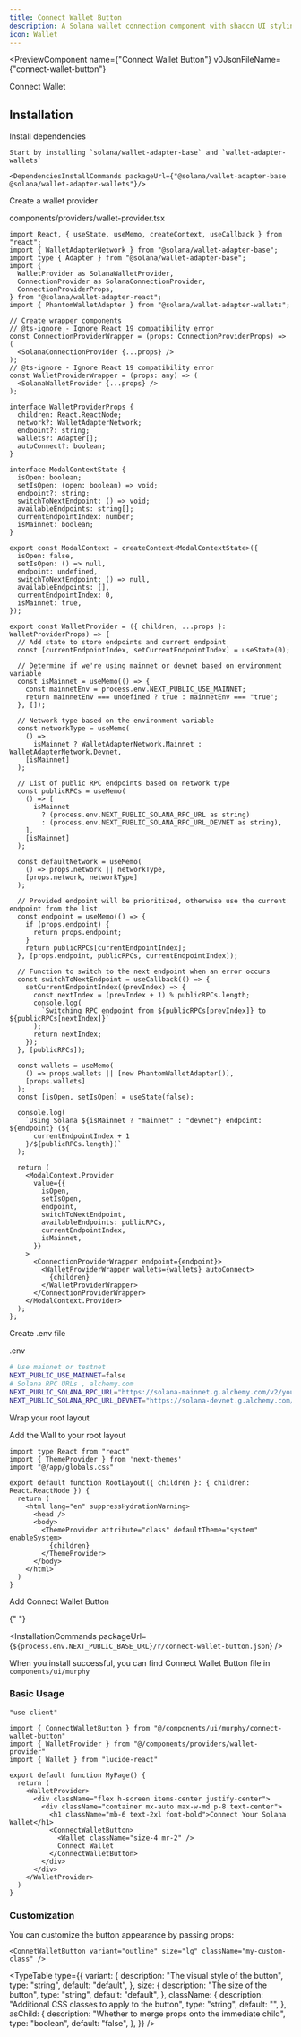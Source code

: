 ```yaml
---
title: Connect Wallet Button
description: A Solana wallet connection component with shadcn UI styling
icon: Wallet
---
```


<PreviewComponent
  name={"Connect Wallet Button"}
  v0JsonFileName={"connect-wallet-button"}
>
  <ConnectWalletButton className="inline-flex max-w-fit">
    <Dumbbell className="size-4 mr-2" />
    Connect Wallet
  </ConnectWalletButton>
</PreviewComponent>

## Installation

<Steps>
  <Step>
    Install dependencies

    Start by installing `solana/wallet-adapter-base` and `wallet-adapter-wallets`

    <DependenciesInstallCommands packageUrl={"@solana/wallet-adapter-base @solana/wallet-adapter-wallets"}/>

  </Step>

  <Step>
  Create a wallet provider

components/providers/wallet-provider.tsx

```tsx
import React, { useState, useMemo, createContext, useCallback } from "react";
import { WalletAdapterNetwork } from "@solana/wallet-adapter-base";
import type { Adapter } from "@solana/wallet-adapter-base";
import {
  WalletProvider as SolanaWalletProvider,
  ConnectionProvider as SolanaConnectionProvider,
  ConnectionProviderProps,
} from "@solana/wallet-adapter-react";
import { PhantomWalletAdapter } from "@solana/wallet-adapter-wallets";

// Create wrapper components
// @ts-ignore - Ignore React 19 compatibility error
const ConnectionProviderWrapper = (props: ConnectionProviderProps) => (
  <SolanaConnectionProvider {...props} />
);
// @ts-ignore - Ignore React 19 compatibility error
const WalletProviderWrapper = (props: any) => (
  <SolanaWalletProvider {...props} />
);

interface WalletProviderProps {
  children: React.ReactNode;
  network?: WalletAdapterNetwork;
  endpoint?: string;
  wallets?: Adapter[];
  autoConnect?: boolean;
}

interface ModalContextState {
  isOpen: boolean;
  setIsOpen: (open: boolean) => void;
  endpoint?: string;
  switchToNextEndpoint: () => void;
  availableEndpoints: string[];
  currentEndpointIndex: number;
  isMainnet: boolean;
}

export const ModalContext = createContext<ModalContextState>({
  isOpen: false,
  setIsOpen: () => null,
  endpoint: undefined,
  switchToNextEndpoint: () => null,
  availableEndpoints: [],
  currentEndpointIndex: 0,
  isMainnet: true,
});

export const WalletProvider = ({ children, ...props }: WalletProviderProps) => {
  // Add state to store endpoints and current endpoint
  const [currentEndpointIndex, setCurrentEndpointIndex] = useState(0);

  // Determine if we're using mainnet or devnet based on environment variable
  const isMainnet = useMemo(() => {
    const mainnetEnv = process.env.NEXT_PUBLIC_USE_MAINNET;
    return mainnetEnv === undefined ? true : mainnetEnv === "true";
  }, []);

  // Network type based on the environment variable
  const networkType = useMemo(
    () =>
      isMainnet ? WalletAdapterNetwork.Mainnet : WalletAdapterNetwork.Devnet,
    [isMainnet]
  );

  // List of public RPC endpoints based on network type
  const publicRPCs = useMemo(
    () => [
      isMainnet
        ? (process.env.NEXT_PUBLIC_SOLANA_RPC_URL as string)
        : (process.env.NEXT_PUBLIC_SOLANA_RPC_URL_DEVNET as string),
    ],
    [isMainnet]
  );

  const defaultNetwork = useMemo(
    () => props.network || networkType,
    [props.network, networkType]
  );

  // Provided endpoint will be prioritized, otherwise use the current endpoint from the list
  const endpoint = useMemo(() => {
    if (props.endpoint) {
      return props.endpoint;
    }
    return publicRPCs[currentEndpointIndex];
  }, [props.endpoint, publicRPCs, currentEndpointIndex]);

  // Function to switch to the next endpoint when an error occurs
  const switchToNextEndpoint = useCallback(() => {
    setCurrentEndpointIndex((prevIndex) => {
      const nextIndex = (prevIndex + 1) % publicRPCs.length;
      console.log(
        `Switching RPC endpoint from ${publicRPCs[prevIndex]} to ${publicRPCs[nextIndex]}`
      );
      return nextIndex;
    });
  }, [publicRPCs]);

  const wallets = useMemo(
    () => props.wallets || [new PhantomWalletAdapter()],
    [props.wallets]
  );
  const [isOpen, setIsOpen] = useState(false);

  console.log(
    `Using Solana ${isMainnet ? "mainnet" : "devnet"} endpoint: ${endpoint} (${
      currentEndpointIndex + 1
    }/${publicRPCs.length})`
  );

  return (
    <ModalContext.Provider
      value={{
        isOpen,
        setIsOpen,
        endpoint,
        switchToNextEndpoint,
        availableEndpoints: publicRPCs,
        currentEndpointIndex,
        isMainnet,
      }}
    >
      <ConnectionProviderWrapper endpoint={endpoint}>
        <WalletProviderWrapper wallets={wallets} autoConnect>
          {children}
        </WalletProviderWrapper>
      </ConnectionProviderWrapper>
    </ModalContext.Provider>
  );
};
```

  </Step>
  <Step>
  Create .env file
  
  .env

```bash
# Use mainnet or testnet
NEXT_PUBLIC_USE_MAINNET=false
# Solana RPC URLs , alchemy.com
NEXT_PUBLIC_SOLANA_RPC_URL="https://solana-mainnet.g.alchemy.com/v2/your-alchemy-api-key"
NEXT_PUBLIC_SOLANA_RPC_URL_DEVNET="https://solana-devnet.g.alchemy.com/v2/your-alchemy-api-key"
```

  </Step>

  <Step>
  Wrap your root layout

Add the Wall to your root layout

```tsx
import type React from "react"
import { ThemeProvider } from 'next-themes'
import "@/app/globals.css"

export default function RootLayout({ children }: { children: React.ReactNode }) {
  return (
    <html lang="en" suppressHydrationWarning>
      <head />
      <body>
        <ThemeProvider attribute="class" defaultTheme="system" enableSystem>
          {children}
        </ThemeProvider>
      </body>
    </html>
  )
}
```

  </Step>

  <Step>
   Add Connect Wallet Button

{" "}

<InstallationCommands
  packageUrl={`${process.env.NEXT_PUBLIC_BASE_URL}/r/connect-wallet-button.json`}
/>

  When you install successful, you can find Connect Wallet Button file in ```components/ui/murphy```
  </Step>
</Steps>

### Basic Usage

```tsx
"use client"

import { ConnectWalletButton } from "@/components/ui/murphy/connect-wallet-button"
import { WalletProvider } from "@/components/providers/wallet-provider"
import { Wallet } from "lucide-react"
```

```tsx
export default function MyPage() {
  return (
    <WalletProvider>
      <div className="flex h-screen items-center justify-center">
        <div className="container mx-auto max-w-md p-8 text-center">
          <h1 className="mb-6 text-2xl font-bold">Connect Your Solana Wallet</h1>
          <ConnectWalletButton>
            <Wallet className="size-4 mr-2" />
            Connect Wallet
          </ConnectWalletButton>
        </div>
      </div>
    </WalletProvider>
  )
}
```

### Customization

You can customize the button appearance by passing props:

```tsx
<ConnetWalletButton variant="outline" size="lg" className="my-custom-class" />
```

<TypeTable
  type={{
    variant: {
      description: "The visual style of the button",
      type: "string",
      default: "default",
    },
    size: {
      description: "The size of the button",
      type: "string",
      default: "default",
    },
    className: {
      description: "Additional CSS classes to apply to the button",
      type: "string",
      default: "",
    },
    asChild: {
      description: "Whether to merge props onto the immediate child",
      type: "boolean",
      default: "false",
    },
  }}
/>
